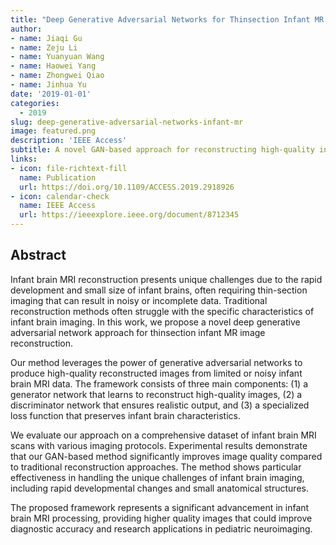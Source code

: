 ```yaml
---
title: "Deep Generative Adversarial Networks for Thinsection Infant MR Image Reconstruction"
author: 
- name: Jiaqi Gu
- name: Zeju Li
- name: Yuanyuan Wang
- name: Haowei Yang
- name: Zhongwei Qiao
- name: Jinhua Yu
date: '2019-01-01'
categories:
  - 2019
slug: deep-generative-adversarial-networks-infant-mr
image: featured.png
description: 'IEEE Access'
subtitle: A novel GAN-based approach for reconstructing high-quality infant MR images from thin-section scans.
links:
- icon: file-richtext-fill
  name: Publication
  url: https://doi.org/10.1109/ACCESS.2019.2918926
- icon: calendar-check
  name: IEEE Access
  url: https://ieeexplore.ieee.org/document/8712345
---
```


## Abstract

Infant brain MRI reconstruction presents unique challenges due to the rapid development and small size of infant brains, often requiring thin-section imaging that can result in noisy or incomplete data. Traditional reconstruction methods often struggle with the specific characteristics of infant brain imaging. In this work, we propose a novel deep generative adversarial network approach for thinsection infant MR image reconstruction.

Our method leverages the power of generative adversarial networks to produce high-quality reconstructed images from limited or noisy infant brain MRI data. The framework consists of three main components: (1) a generator network that learns to reconstruct high-quality images, (2) a discriminator network that ensures realistic output, and (3) a specialized loss function that preserves infant brain characteristics.

We evaluate our approach on a comprehensive dataset of infant brain MRI scans with various imaging protocols. Experimental results demonstrate that our GAN-based method significantly improves image quality compared to traditional reconstruction approaches. The method shows particular effectiveness in handling the unique challenges of infant brain imaging, including rapid developmental changes and small anatomical structures.

The proposed framework represents a significant advancement in infant brain MRI processing, providing higher quality images that could improve diagnostic accuracy and research applications in pediatric neuroimaging. 